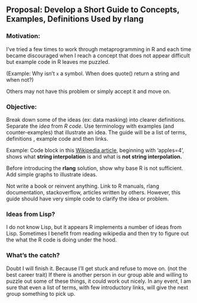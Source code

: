 ## Proposal:  Develop a Short Guide to Concepts, Examples, Definitions Used by rlang

### Motivation:

I've tried a few times to work through metaprogramming in R and each time became discouraged when I reach a concept that does not appear difficult but example code in R leaves me puzzled.  

(Example:  Why isn't `x` a symbol. When does quote() return a string and when not?)

Others may not have this problem or simply accept it and move on.

### Objective:

Break down some of the ideas (ex:   data masking) into clearer definitions.   Separate the *idea* from *R code*.   Use terminology with examples (and counter-examples) that illustrate an idea. The guide will be a list of terms, definitions , example code and then links.

Example:  Code block in this [Wikipedia article](https://en.wikipedia.org/wiki/String_interpolation), beginning with 'apples=4', shows what **string interpolation** is and what is **not string interpolation.**  

Before introducing the **rlang** solution, show why base R is not sufficient.
Add simple graphs to illustrate ideas.

Not write a book or reinvent anything.  Link to R manuals, rlang documentation, stackoverflow, articles written by others.  However, this guide should have very simple code to clarify the idea or problem.


### Ideas from Lisp?

I do not know Lisp, but it appears R implements a number of ideas from Lisp.  Sometimes I benefit from reading wikipedia and then try to figure out the what the R code is doing under the hood.


### What's the catch?

Doubt I will finish it.  Because I'll get stuck and refuse to move on. (not the
best career trait)   If there is another person in our group able and willing to
puzzle out some of these things, it could work out nicely.  In any event, I am
sure that even a list of terms, with few introductory links,  will give the next
group something to pick up.



    

    

